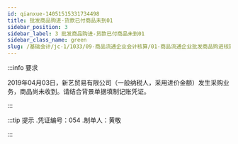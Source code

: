 ---
id: qianxue-14051515331734498
title: 批发商品购进-货款已付商品未到01
sidebar_position: 3
sidebar_label: 3 批发商品购进-货款已付商品未到01
sidebar_class_name: green
slug: /基础会计/jc-1/1033/09-商品流通企业会计核算/01-商品流通企业批发商品购进核算/qianxue-1405151457455681242/qianxue-14051515331734498/批发商品购进-货款已付商品未到01
---

:::info 要求

2019年04月03日，新艺贸易有限公司（一般纳税人，采用进价金额）发生采购业务，商品尚未收到。请结合背景单据填制记账凭证。

:::

:::tip 提示
  .凭证编号：054
  .制单人：黄敬
:::
